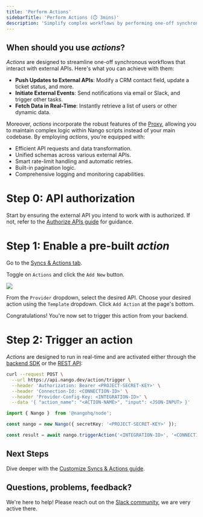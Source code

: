 ```yaml
---
title: 'Perform Actions'
sidebarTitle: 'Perform Actions (⏱️ 3mins)'
description: 'Simplify complex workflows by performing one-off synchronous actions.'
---
```


## When should you use _actions_? 

_Actions_ are designed to streamline one-off synchronous workflows that interact with external APIs. Here's what you can achieve with them:
- **Push Updates to External APIs**: Modify a CRM contact field, update a ticket status, and more.
- **Initiate External Events**: Send notifications via email or Slack, and trigger other tasks.
- **Fetch Data in Real-Time**: Instantly retrieve a list of users or other dynamic data.

Moreover, _actions_ incorporate the robust features of the [Proxy](/guides/proxy), allowing you to maintain complex logic within Nango scripts instead of your main codebase. By employing _actions_, you're equipped with:
- Efficient API requests and data transformation.
- Unified schemas across various external APIs.
- Smart rate-limit handling and automatic retries.
- Built-in pagination logic.
- Comprehensive logging and monitoring capabilities.

# Step 0: API authorization

Start by ensuring the external API you intend to work with is authorized. If not, refer to the [Authorize APIs guide](/guides/oauth) for guidance.

# Step 1: Enable a pre-built _action_

Go to the [Syncs & Actions tab](https://app.nango.dev/syncs).

Toggle on `Actions` and click the `Add New` button.

<Frame>
  <img src="/images/quickstart/add-new-action.png" />
</Frame>

From the `Provider` dropdown, select the desired API. Choose your desired action using the `Template` dropdown. Click `Add Action` at the page's bottom.

Congratulations! You're now set to trigger this action from your backend.
# Step 2: Trigger an action

_Actions_ are designed to run in real-time and are activated either through the [backend SDK](/sdks) or the [REST API](/api-reference):

<Tabs>

<Tab title="cURL">

```bash
curl --request POST \
  --url https://api.nango.dev/action/trigger \
  --header 'Authorization: Bearer <PROJECT-SECRET-KEY>' \
  --header 'Connection-Id: <CONNECTION-ID>' \
  --header 'Provider-Config-Key: <INTEGRATION-ID>' \
  --data '{ "action_name": "<ACTION-NAME>", "input": <JSON-INPUT> }'
```
</Tab>

<Tab title="Node SDK">

```ts
import { Nango }  from '@nangohq/node';

const nango = new Nango({ secretKey: '<PROJECT-SECRET-KEY>' });

const result = await nango.triggerAction('<INTEGRATION-ID>', '<CONNECTION-ID>', '<ACTION-NAME>', jsonInput);
```
</Tab>

</Tabs>

## Next Steps

Dive deeper with the [Customize Syncs & Actions guide](/guides/custom).

## Questions, problems, feedback?

We're here to help! Please reach out on the [Slack community](https://nango.dev/slack), we are very active there.